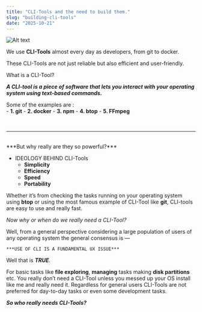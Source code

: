 ```yaml
---
title: "CLI-Tools and the need to build them."
slug: "building-cli-tools"
date: "2025-10-21"
---
```



![Alt text](/images/cli_cover.png)

We use **CLI-Tools** almost every day as developers, from git to docker.

These CLI-Tools are not just reliable but also efficient and user-friendly.

What is a CLI-Tool?

***A CLI-tool is a piece of software that lets you interact with your operating system using text-based commands.***

Some of the examples are : <br/>
	- **1. git**
	- **2. docker**
    - **3. npm**
    - **4. btop**
    - **5. FFmpeg**



<br/>
<hr/>
<br/>
***But why really are they so powerful?***


- IDEOLOGY BEHIND CLI-Tools<br/>
	- **Simplicity**
	- **Efficiency**
	- **Speed**
	- **Portability**


Whether it’s from checking the tasks running on your operating system using **btop** or using the most famous example of CLI-Tool like **git**, CLI-tools are easy to use and really fast.


*Now why or when do we really need a CLI-Tool?*

Well, from a general perspective considering a large population of users of any operating system the general consensus is —

    ***USE OF CLI IS A FUNDAMENTAL UX ISSUE***

Well that is ***TRUE***.

For basic tasks like **file exploring**, **managing** tasks making **disk partitions** etc. You really don’t need a CLI-Tool unless you messed up your OS install like me and really need it. Regardless for general users CLI-Tools are not preferred for day-to-day tasks or even some development tasks.


***So who really needs CLI-Tools?***

